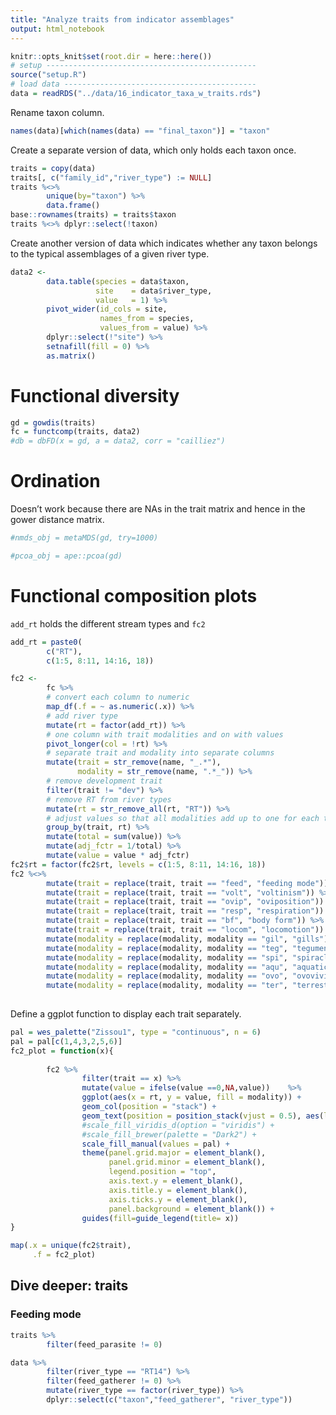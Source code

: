 ```yaml
---
title: "Analyze traits from indicator assemblages"
output: html_notebook
---
```


```r
knitr::opts_knit$set(root.dir = here::here())
# setup -----------------------------------------------
source("setup.R")
# load data -------------------------------------------
data = readRDS("../data/16_indicator_taxa_w_traits.rds")
```

Rename taxon column. 
```r
names(data)[which(names(data) == "final_taxon")] = "taxon"
```

Create a separate version of data, which only holds each taxon once. 
```r
traits = copy(data) 
traits[, c("family_id","river_type") := NULL]
traits %<>% 
        unique(by="taxon") %>% 
        data.frame()
base::rownames(traits) = traits$taxon
traits %<>% dplyr::select(!taxon)
```

Create another version of data which indicates whether any taxon belongs to the typical assemblages of a given river type. 
```r
data2 <-
        data.table(species = data$taxon,
                   site    = data$river_type,
                   value   = 1) %>%
        pivot_wider(id_cols = site,
                    names_from = species,
                    values_from = value) %>% 
        dplyr::select(!"site") %>% 
        setnafill(fill = 0) %>% 
        as.matrix()
```

# Functional diversity 
```r
gd = gowdis(traits)
fc = functcomp(traits, data2)
#db = dbFD(x = gd, a = data2, corr = "cailliez") 
```

# Ordination  

Doesn't work because there are NAs in the trait matrix and hence in the gower distance matrix.

```r
#nmds_obj = metaMDS(gd, try=1000)
```

```r
#pcoa_obj = ape::pcoa(gd)
```


# Functional composition plots 

`add_rt` holds the different stream types and `fc2`   
```r
add_rt = paste0(
        c("RT"),
        c(1:5, 8:11, 14:16, 18))

fc2 <-
        fc %>%
        # convert each column to numeric
        map_df(.f = ~ as.numeric(.x)) %>%
        # add river type 
        mutate(rt = factor(add_rt)) %>%
        # one column with trait modalities and on with values 
        pivot_longer(col = !rt) %>%
        # separate trait and modality into separate columns
        mutate(trait = str_remove(name, "_.*"),
               modality = str_remove(name, ".*_")) %>% 
        # remove development trait 
        filter(trait != "dev") %>% 
        # remove RT from river types
        mutate(rt = str_remove_all(rt, "RT")) %>% 
        # adjust values so that all modalities add up to one for each trait
        group_by(trait, rt) %>% 
        mutate(total = sum(value)) %>% 
        mutate(adj_fctr = 1/total) %>% 
        mutate(value = value * adj_fctr)
fc2$rt = factor(fc2$rt, levels = c(1:5, 8:11, 14:16, 18))
fc2 %<>% 
        mutate(trait = replace(trait, trait == "feed", "feeding mode")) %>% 
        mutate(trait = replace(trait, trait == "volt", "voltinism")) %>% 
        mutate(trait = replace(trait, trait == "ovip", "oviposition")) %>% 
        mutate(trait = replace(trait, trait == "resp", "respiration")) %>% 
        mutate(trait = replace(trait, trait == "bf", "body form")) %>% 
        mutate(trait = replace(trait, trait == "locom", "locomotion")) %>% 
        mutate(modality = replace(modality, modality == "gil", "gills")) %>% 
        mutate(modality = replace(modality, modality == "teg", "tegument")) %>% 
        mutate(modality = replace(modality, modality == "spi", "spiracles")) %>% 
        mutate(modality = replace(modality, modality == "aqu", "aquatic")) %>% 
        mutate(modality = replace(modality, modality == "ovo", "ovovivipary")) %>% 
        mutate(modality = replace(modality, modality == "ter", "terrestrial"))
        
```

Define a ggplot function to display each trait separately. 

```r
pal = wes_palette("Zissou1", type = "continuous", n = 6)
pal = pal[c(1,4,3,2,5,6)]
fc2_plot = function(x){
       
        fc2 %>% 
                filter(trait == x) %>% 
                mutate(value = ifelse(value ==0,NA,value))    %>%     
                ggplot(aes(x = rt, y = value, fill = modality)) +
                geom_col(position = "stack") + 
                geom_text(position = position_stack(vjust = 0.5), aes(label = round(value,2)), na.rm = T) + 
                #scale_fill_viridis_d(option = "viridis") + 
                #scale_fill_brewer(palette = "Dark2") + 
                scale_fill_manual(values = pal) + 
                theme(panel.grid.major = element_blank(), 
                      panel.grid.minor = element_blank(),
                      legend.position = "top", 
                      axis.text.y = element_blank(),
                      axis.title.y = element_blank(),
                      axis.ticks.y = element_blank(),
                      panel.background = element_blank()) + 
                guides(fill=guide_legend(title= x))
}
```

```r
map(.x = unique(fc2$trait),
     .f = fc2_plot)
```
## Dive deeper: traits 
### Feeding mode 
```r
traits %>% 
        filter(feed_parasite != 0) 
```

```r
data %>% 
        filter(river_type == "RT14") %>% 
        filter(feed_gatherer != 0) %>% 
        mutate(river_type == factor(river_type)) %>% 
        dplyr::select(c("taxon","feed_gatherer", "river_type")) 
```



